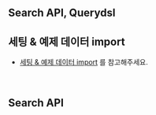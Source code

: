 ## Search API, Querydsl

## 세팅 & 예제 데이터 import
- [세팅 & 예제 데이터 import](/elasticsearch/settings-and-import-example-data) 를 참고해주세요.
<br/>

## Search API





